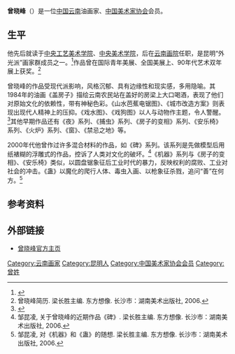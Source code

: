 '''曾晓峰'''（{{bd|1952年|1月||}}）是一位[[中国|中国]][[云南|云南]]油画家、[[中国美术家协会|中国美术家协会]]会员。

==生平==
他先后就读于[[中央工艺美术学院|中央工艺美术学院]]、[[中央美术学院|中央美术学院]]，后在[[云南画院|云南画院]]任职，是昆明“外光派”画家群成员之一。<ref>{{Cite web |url=http://news.artxun.com/zengxiaofeng-1579-7894276.shtml |title=曾晓峰简介 |access-date=2011-07-22 |archive-date=2019-09-25 |archive-url=https://web.archive.org/web/20190925093402/http://news.artxun.com/zengxiaofeng-1579-7894276.shtml |dead-url=yes }}</ref>作品曾在国际青年美展、全国美展上、90年代艺术双年展上获奖。<ref>曾晓峰简历. 梁长胜主编. 东方想像. 长沙市：湖南美术出版社, 2006. </ref>

曾晓峰的作品受现代派影响，风格沉郁、具有边缘性和现实感，多用隐喻。其1984年的油画《盖房子》描绘云南农民站在盖好的房梁上大口喝酒，表现了他们对原始文化的依赖性，带有神秘色彩。《山水芭蕉电锯图》、《城市改造方案》则表现出现代人精神上的压抑。《戏水图》、《戏狗图》以人与动物作主题，令人警醒。<ref>{{Cite web |url=http://news.artxun.com/huihua-526-2625457.shtml |title=从隐喻到象征——曾晓峰艺术图像中的当代意义 |access-date=2011-07-22 |archive-url=https://web.archive.org/web/20160305111945/http://news.artxun.com/huihua-526-2625457.shtml |archive-date=2016-03-05 |dead-url=yes }}</ref>其他早期作品还有《夜》系列、《捕虫》系列、《房子的变相》系列、《安乐椅》系列、《火炉》系列、《窗》、《禁忌之地》等。

2000年代他曾作过许多混合材料的作品，如《碑》系列。该系列是先做模型后用纸裱糊的浮雕式的作品，控诉了人类对文化的破坏。<ref>邹昆凌, 关于曾晓峰的近期作品《碑》. 梁长胜主编. 东方想像. 长沙市：湖南美术出版社, 2006. </ref>《机器》系列与《房子的变相》、《安乐椅》类似，以圆盘锯象征后工业时代的暴力，反映权利的腐败、工业对社会的冲击。《蛊》以魔化的爬行人体、毒虫入画、以枪象征杀戮，追问“善”在何方。<ref>邹昆凌, 对《机器》和《蛊》的随想. 梁长胜主编. 东方想像. 长沙市：湖南美术出版社, 2006. </ref>

==参考资料==
{{reflist}}

==外部链接==
*[http://www.art-gean.org/zengxiaofeng.htm 曾晓峰官方主页]{{Dead link|date=2018年9月 |bot=InternetArchiveBot |fix-attempted=yes }}

{{Authority control}}
{{DEFAULTSORT:Z}}
[[Category:云南画家|Category:云南画家]]
[[Category:昆明人|Category:昆明人]]
[[Category:中国美术家协会会员|Category:中国美术家协会会员]]
[[Category:曾姓|Category:曾姓]]